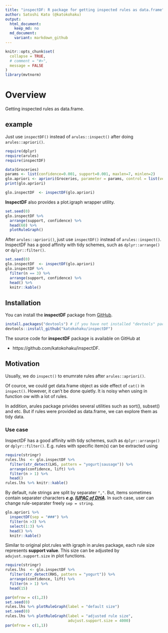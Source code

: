 ```yaml
---
title: "inspectDF: R package for getting inspected rules as data.frame"
author: Satoshi Kato (@katokohaku)
output: 
  html_document:
    keep_md: no
  md_document:
    variant: markdown_github
---
```


```r
knitr::opts_chunk$set(
  collapse = TRUE,
  # comment = "#>",
  message = FALSE
)
library(mvtnorm)
```

# Overview

Getting inspected rules as data.frame.

## example

Just use `inspectDF()` instead of `arules::inspect()` after doing `arules::apriori()`.

```r
require(dplyr)
require(arules)
require(inspectDF)

data(Groceries)
params <- list(confidence=0.001, support=0.001, maxlen=7, minlen=2)
glo.apriori <- apriori(Groceries, parameter = params, control = list(verbose=FALSE))
print(glo.apriori)

glo.inspectDF  <- inspectDF(glo.apriori)
```

**InspectDF** also provides a plot.igraph wrapper utility.

```r
set.seed(0)
glo.inspectDF %>% 
  arrange(support, confidence) %>%
  head(60) %>% 
  plotRuleGraph()

```

After `arules::apriori()`, just use `inspectDF()` instead of `arules::inspect()`. InspectDF has a good affinity with tidy schemes, such as `dplyr::arrange()` or `dplyr::filter()`.

```r
set.seed(0)
glo.inspectDF  <- inspectDF(glo.apriori)
glo.inspectDF %>% 
  filter(n == 3) %>% 
  arrange(support, confidence) %>%
  head() %>% 
  knitr::kable()

```

## Installation

You can install the **inspectDF** package from [GitHub](https://github.com/katokohaku/inspectDF).

```r
install.packages("devtools") # if you have not installed "devtools" package
devtools::install_github("katokohaku/inspectDF")
```

The source code for **inspectDF** package is available on GitHub at

- https://github.com/katokohaku/inspectDF.

## Motivation

Usually, we do `inspect()` to enumrate rules after `arules::apriori()`.

Of cource, we could get data.frame object as side effect of `cat()` in `inspect()`. However, it can't be done quietly. It is noisy when using in function ow with a lot of rules.

In addition, arules package privides several utilities such as sort(), subset() and etc. But if rules were provided as data.frame, we can explore them as tidy data.

### Use case

InspectDF has a good affinity with tidy schemes, such as `dplyr::arrange()` or `dplyr::filter()`. E.g. rules with specific item(s) can be extracted using 

```r
require(stringr)
rules.lhs  <- glo.inspectDF %>% 
  filter(str_detect(LHS, pattern = "yogurt|sausage")) %>%
  arrange(confidence, lift) %>%
  filter(n > 1) %>% 
  head()
rules.lhs %>% knitr::kable()
```
 
By default, rule strings are split by separater `","`. But, items sometimes contain separater characters ***e.g. [IUPAC of DHA](https://pubchem.ncbi.nlm.nih.gov/compound/Docosahexaenoic_acid#section=IUPAC-Name)***. In such case, user can change rule-separater freely `sep = string`.
 
```r
glo.apriori %>% 
  inspectDF(sep = "###") %>% 
  filter(n >3) %>% 
  select(1:3) %>% 
  head() %>% 
  knitr::kable()
```

Similar to original plot.rules with igraph in arules package, each rule size represents **support value**. This size can be adjusted by `adujust.support.size` in plot functions. 

```r
require(stringr)
rules.lhs  <- glo.inspectDF %>% 
  filter(str_detect(RHS, pattern = "yogurt")) %>%
  arrange(confidence, lift) %>%
  filter(n > 1) %>% 
  head(15)

par(mfrow = c(1,2))
set.seed(0)
rules.lhs %>% plotRuleGraph(label = "default size")
set.seed(0)
rules.lhs %>% plotRuleGraph(label = "adjusted rule size", 
                            adujust.support.size = 4000)
par(mfrow = c(1,1))

```

